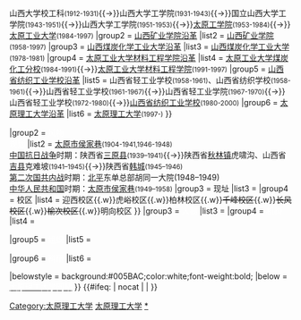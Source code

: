 {{Navbox
|name=太原理工大学
|imageleft=
|title=[[太原理工大学|<span style="color:#ffffff;">太原理工大学</span>]]
|titlestyle = background:#005BAC;color:#ffffff;
|groupstyle = background:#005BAC;
|liststyle = background:#fae1ff;

|group1 = <span style="color:#ffffff;">历史</span>
|list1 = {{Navbox subgroup
|groupstyle = background:#e5e5e5;font-weight:normal;

|group1 = [[太原工业大学#历史沿革|太原工业大学沿革]]
|list1 = {{nowrap begin}}[[山西中西大学堂]]<small>(1901)</small>{{→}}[[山西大学堂西学专斋]]<small>(1902-1912)</small>{{→}}山西大学校工科<small>(1912-1931)</small>{{→}}山西大学工学院<small>(1931-1943)</small>{{→}}国立山西大学工学院<small>(1943-1951)</small>{{→}}山西大学工学院<small>(1951-1953)</small>{{→}}[[太原工学院]]<small>(1953-1984)</small>{{→}}[[太原工业大学]]<small>(1984-1997)</small>{{nowrap end}}
|group2 = [[山西矿业学院#历史沿革|山西矿业学院沿革]]
|list2 = [[山西矿业学院]]<small>(1958-1997)</small>
|group3 = [[山西煤炭化学工业大学#历史沿革|山西煤炭化学工业大学沿革]]
|list3 = [[山西煤炭化学工业大学]]<small>(1978-1981)</small>
|group4 = [[太原工业大学材料工程学院#历史沿革|太原工业大学材料工程学院沿革]]
|list4 = {{nowrap begin}}[[太原工业大学煤炭化工分校]]<small>(1984-1991)</small>{{→}}[[太原工业大学材料工程学院]]<small>(1991-1997)</small>{{nowrap end}}
|group5 = [[山西省纺织工业学校#历史沿革|山西省纺织工业学校沿革]]
|list5 = {{nowrap begin}}山西省轻工业学校<small>(1958-1961)</small>、山西省纺织学校<small>(1958-1961)</small>{{→}}山西省轻工业学校<small>(1961-1967)</small>{{→}}山西省轻工业学院<small>(1967-1970)</small>{{→}}山西省轻工业学校<small>(1972-1980)</small>{{→}}[[山西省纺织工业学校]]<small>(1980-2000)</small>{{nowrap end}}
|group6 = [[太原理工大学#历史沿革|太原理工大学沿革]]
|list6 = [[太原理工大学]]<small>(1997-)</small>
}}

|group2 = <span style="color:#ffffff;">风物<br />规划</span>
|list2 = {{Navbox subgroup
|groupstyle = background:#e5e5e5;font-weight:normal;
|group1 = 环境
|list1 = 
|group2 = 旧址
|list2  = {{nowrap begin}}皇华馆学台衙门西院<small>(1902–1904)</small>{{→}}[[山西大学堂旧址|太原市侯家巷]]<small>(1904-1941,1946-1948)</small>{{nowrap end}}<br />
{{nowrap begin}}[[中国抗日战争]]时期：陕西省[[三原县]]<small>(1939–1941)</small>{{→}}陕西省[[秋林镇 (宜川县)|秋林镇]]虎啸沟、山西省[[吉县]]克难坡<small>(1941–1945)</small>{{→}}陕西省[[韩城县|韩城]]<small>(1945–1946)</small>{{nowrap end}}<br />
[[第二次国共内战]]时期：[[北平]]东单总部胡同一大院(1948–1949)<br />
[[中华人民共和国]]时期：[[山西大学堂旧址|太原市侯家巷]]<small>(1949–1958)</small>
|group3 = 现址
|list3  = 
|group4 = 校区
|list4 = {{nowrap begin}}迎西校区{{.w}}虎峪校区{{.w}}柏林校区{{.w}}<s>千峰校区</s>{{.w}}<s>长风校区</s>{{.w}}<s>榆次校区</s>{{.w}}明向校区{{nowrap end}}
}}
|group3 = <span style="color:#ffffff;">人物</span>
|list3 = {{Navbox subgroup
|groupstyle=background:#e5e5e5;font-weight:normal;
|group1 = 学术
|list1 = 
|group2 = 校长
|list2 = 
}}
|group4 = <span style="color:#ffffff;">机构</span>
|list4 = {{Navbox subgroup
|groupstyle=background:#e5e5e5;font-weight:normal;
|group1 = 
|list1  = 
|group2 = 企业
|list2  = <s>[[太工天成|太原理工天成科技股份有限公司]]</s>
|group3 =设计院
|list3 = 太原理工大学建筑设计研究院
|group4 = 附属医院
|list4 = 太原理工大学校医院
|group5 = 独立学院
|list5 = [[太原理工大学现代科技学院]]
}}

|group5 = <span style="color:#ffffff;">组织</span>
|list5 = {{Navbox subgroup
|groupstyle = background:#e5e5e5;font-weight:normal;
|group1 = 领导机构
|list1 = 
|group2 = 学生组织
|list2 = 
|group3 = 其他组织
|list3 = 
}}

|group6 = <span style="color:#ffffff;">科研</span>
|list6 = {{Navbox subgroup
|groupstyle = background:#e5e5e5;font-weight:normal;
|group1 = 院系
|list1 = 
|group2 = 实验室
|list2 = 
}}

|belowstyle = background:#005BAC;color:white;font-weight:bold;
|below =[http://www.tyut.edu.cn/ <span style="color:#ffffff;">太原理工大学网站</span>]
}}
<includeonly>{{#ifeq: {{{1}}} | nocat | <!--空--> | [[Category:太原理工大学]] }}</includeonly><noinclude>
[[Category:山西高等院校导航模板|太原理工大学]]
[[Category:太原理工大学|*]]
</noinclude>